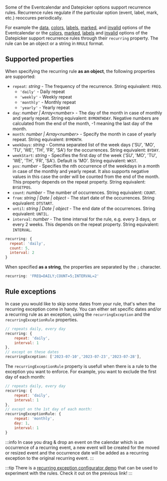 
Some of the Eventcalendar and Datepicker options support recurrence rules. Recurrence rules regulate if the particular option (event, label, mark, etc.) reoccures periodically.

For example the [data](../eventcalendar/api#opt-data), [colors](../eventcalendar/api#opt-colors), [labels](../eventcalendar/api#opt-labels), [marked](../eventcalendar/api#opt-labels), and [invalid](../eventcalendar/api#opt-invalid) options of the Eventcalendar or the [colors](../datepicker/api#opt-colors), [marked](../datepicker/api#opt-marked), [labels](../datepicker/api#opt-labels) and [invalid](../datepicker/api#opt-invalid) options of the Datepicker support recurrence rules through their `recurring` property. The rule can be an object or a string in `RRULE` format.

## Supported properties

When specifying the recurring rule **as an object**, the following properties are supported:
- `repeat`: *string* - The frequency of the recurrence. String equivalent: `FREQ`.
    - `'daily'` - Daily repeat
    - `'weekly'` - Weekly repeat
    - `'monthly'` - Monthly repeat
    - `'yearly'` - Yearly repeat
- `day`:  *number &#124; Array&lt;number&gt;* - The day of the month in case of monthly and yearly repeat. String equivalent: `BYMONTHDAY`. Negative numbers are calculated from the end of the month, -1 meaning the last day of the month.
- `month`: *number &#124; Array&lt;number&gt;* - Specify the month in case of yearly repeat. String equivalent: `BYMONTH`.
- `weekDays`: *string* - Comma separated list of the week days ('SU', 'MO', 'TU', 'WE', 'TH', 'FR', 'SA') for the occurrences. String equivalent: `BYDAY`.
- `weekStart`: *string* - Specifies the first day of the week ('SU', 'MO', 'TU', 'WE', 'TH', 'FR', 'SA'). Default is 'MO'. String equivalent: `WKST`.
- `pos`: *number* - Specifies the nth occurrence of the weekdays in a month in case of the monthly and yearly repeat. It also supports negative values in this case the order will be counted from the end of the month. This property depends on the repeat property. String equivalent: `BYSETPOS`.
- `count`: *number* - The number of occurrences. String equivalent: `COUNT`.
- `from`: *string &#124; Date &#124; object* - The start date of the occurrences. String equivalent: `DTSTART`.
- `until`: *string &#124; Date &#124; object* - The end date of the occurrences. String equivalent: `UNTIL`.
- `interval`: *number* - The time interval for the rule, e.g. every 3 days, or every 2 weeks. This depends on the repeat property. String equivalent: `INTERVAL`.

```javascript title="Rule specified as an object"
recurring: {
  repeat: 'daily',
  count: 5,
  interval: 2
}
```

When specified **as a string**, the properties are separated by the `;` character.

```javascript title="Rule specified as a string"
recurring: 'FREQ=DAILY;COUNT=5;INTERVAL=2'
```

## Rule exceptions

In case you would like to skip some dates from your rule, that's when the recurring exception come in handy. You can either set specific dates and/or a recurring rule as an exception, using the `recurringException` and the `recurringExceptionRule` properties.

```javascript title="Excluding exact dates from a daily repeating event"
// repeats daily, every day
recurring: {
    repeat: 'daily',
    interval: 1
},
// except on these dates
recurringException: ['2023-07-10','2023-07-23','2023-07-28'],
```

The `recurringExceptionRule` property is usefull when there is a rule to the exception you want to enforce. For example, you want to exclude the first day of each month:

```javascript title="Excluding the first day of each month from a daily repeating event"
// repeats daily, every day
recurring: {
    repeat: 'daily',
    interval: 1
},
// except on the 1st day of each month:
recurringExceptionRule: {
    repeat: 'monthly',
    day: 1,
    interval: 1
}
```

:::info
In case you drag & drop an event on the calendar which is an occurrence of a recurring event, a new event will be created for the moved or resized event and the occurrence date will be added as a recurring exception to the original recurring event.
:::

:::tip
There is a [recurring exception configurator demo](https://demo.mobiscroll.com/scheduler/recurring-events) that can be used to experiment with the rules. Check it out on the previous link!
:::



